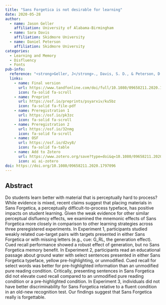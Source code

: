 ```yaml
---
title: "Sans Forgetica is not desirable for learning"
date: 2020-05-28
author:
  - name: Jason Geller
    affiliation: University of Alabama-Birmingham
  - name: Sara Davis
    affiliation: Skidmore University
  - name: Daniel Peterson 
    affiliation: Skidmore University
categories: 
  - Learning and Memory
  - Disfluency
  - Fonts
pub-info:
  reference: "<strong>Geller, J</strong>., Davis, S. D., & Peterson, D. J. (2020). Sans Forgetica is not desirable for learning. Memory, 28(8), 957–967. https://doi.org/10.1080/09658211.2020.1797096"
  links:
    - name: Final version
      url: https://www.tandfonline.com/doi/full/10.1080/09658211.2020.1797096
      icon: fa-solid fa-scroll
    - name: Preprint
      url: https://osf.io/preprints/psyarxiv/ku5bz
      icon: fa-solid fa-file-pdf
    - name: Preregistration 1
      url: https://osf.io/pk3zc
      icon: fa-solid fa-scroll
    - name: Preregistration 2
      url: https://osf.io/32nmg
      icon: fa-solid fa-scroll
    - name: OSF
      url: https://osf.io/d2vy8/
      icon: fa-solid fa-table
    - name: Add to Zotero
      url: https://www.zotero.org/save?type=doi&q=10.1080/09658211.2020.1797096
      icon: ai ai-zotero
doi: https://doi.org/10.1080/09658211.2020.1797096
---
```


## Abstract

Do students learn better with material that is perceptually hard to process? While evidence is mixed, recent claims suggest that placing materials in Sans Forgetica, a perceptually difficult-to-process typeface, has positive impacts on student learning. Given the weak evidence for other similar perceptual disfluency effects, we examined the mnemonic effects of Sans Forgetica more closely in comparison to other learning strategies across three preregistered experiments. In Experiment 1, participants studied weakly related cue-target pairs with targets presented in either Sans Forgetica or with missing letters (e.g., cue: G_RL, the generation effect). Cued recall performance showed a robust effect of generation, but no Sans Forgetica memory benefit. In Experiment 2, participants read an educational passage about ground water with select sentences presented in either Sans Forgetica typeface, yellow pre-highlighting, or unmodified. Cued recall for select words was better for pre-highlighted information than an unmodified pure reading condition. Critically, presenting sentences in Sans Forgetica did not elevate cued recall compared to an unmodified pure reading condition or a pre-highlighted condition. In Experiment 3, individuals did not have better discriminability for Sans Forgetica relative to a fluent condition in an old-new recognition test. Our findings suggest that Sans Forgetica really is forgettable.
